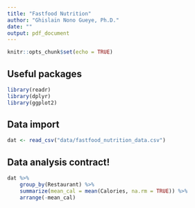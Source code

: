 ```yaml
---
title: "Fastfood Nutrition"
author: "Ghislain Nono Gueye, Ph.D."
date: ""
output: pdf_document
---
```


```r
knitr::opts_chunk$set(echo = TRUE)
```

## Useful packages

```r
library(readr)
library(dplyr)
library(ggplot2)
```

## Data import

```r
dat <- read_csv("data/fastfood_nutrition_data.csv")
```


## Data analysis contract!


```r
dat %>%
	group_by(Restaurant) %>%
	summarize(mean_cal = mean(Calories, na.rm = TRUE)) %>%
	arrange(-mean_cal)
```

